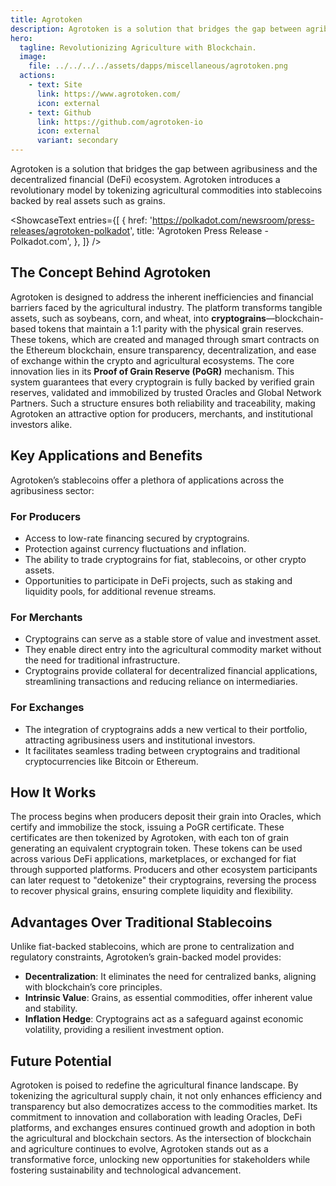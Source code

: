 ```yaml
---
title: Agrotoken
description: Agrotoken is a solution that bridges the gap between agribusiness and the decentralized financial (DeFi) ecosystem.
hero:
  tagline: Revolutionizing Agriculture with Blockchain.
  image: 
    file: ../../../../assets/dapps/miscellaneous/agrotoken.png
  actions:
    - text: Site
      link: https://www.agrotoken.com/
      icon: external
    - text: Github
      link: https://github.com/agrotoken-io
      icon: external
      variant: secondary
---
```



Agrotoken is a solution that bridges the gap between agribusiness and the decentralized financial (DeFi) ecosystem. Agrotoken introduces a revolutionary model by tokenizing agricultural commodities into stablecoins backed by real assets such as grains.

<ShowcaseText
  entries={[
    {
      href: 'https://polkadot.com/newsroom/press-releases/agrotoken-polkadot',
      title: 'Agrotoken Press Release - Polkadot.com',
    },
  ]}
/>

## The Concept Behind Agrotoken
Agrotoken is designed to address the inherent inefficiencies and financial barriers faced by the agricultural industry. The platform transforms tangible assets, such as soybeans, corn, and wheat, into **cryptograins**—blockchain-based tokens that maintain a 1:1 parity with the physical grain reserves. These tokens, which are created and managed through smart contracts on the Ethereum blockchain, ensure transparency, decentralization, and ease of exchange within the crypto and agricultural ecosystems.
The core innovation lies in its **Proof of Grain Reserve (PoGR)** mechanism. This system guarantees that every cryptograin is fully backed by verified grain reserves, validated and immobilized by trusted Oracles and Global Network Partners. Such a structure ensures both reliability and traceability, making Agrotoken an attractive option for producers, merchants, and institutional investors alike.

## Key Applications and Benefits
Agrotoken’s stablecoins offer a plethora of applications across the agribusiness sector:

### For Producers
- Access to low-rate financing secured by cryptograins.
- Protection against currency fluctuations and inflation.
- The ability to trade cryptograins for fiat, stablecoins, or other crypto assets.
- Opportunities to participate in DeFi projects, such as staking and liquidity pools, for additional revenue streams.

### For Merchants
- Cryptograins can serve as a stable store of value and investment asset.
- They enable direct entry into the agricultural commodity market without the need for traditional infrastructure.
- Cryptograins provide collateral for decentralized financial applications, streamlining transactions and reducing reliance on intermediaries.

### For Exchanges
- The integration of cryptograins adds a new vertical to their portfolio, attracting agribusiness users and institutional investors.
- It facilitates seamless trading between cryptograins and traditional cryptocurrencies like Bitcoin or Ethereum.

## How It Works
The process begins when producers deposit their grain into Oracles, which certify and immobilize the stock, issuing a PoGR certificate. These certificates are then tokenized by Agrotoken, with each ton of grain generating an equivalent cryptograin token. These tokens can be used across various DeFi applications, marketplaces, or exchanged for fiat through supported platforms.
Producers and other ecosystem participants can later request to "detokenize" their cryptograins, reversing the process to recover physical grains, ensuring complete liquidity and flexibility.

## Advantages Over Traditional Stablecoins
Unlike fiat-backed stablecoins, which are prone to centralization and regulatory constraints, Agrotoken’s grain-backed model provides:
- **Decentralization**: It eliminates the need for centralized banks, aligning with blockchain’s core principles.
- **Intrinsic Value**: Grains, as essential commodities, offer inherent value and stability.
- **Inflation Hedge**: Cryptograins act as a safeguard against economic volatility, providing a resilient investment option.

## Future Potential
Agrotoken is poised to redefine the agricultural finance landscape. By tokenizing the agricultural supply chain, it not only enhances efficiency and transparency but also democratizes access to the commodities market. Its commitment to innovation and collaboration with leading Oracles, DeFi platforms, and exchanges ensures continued growth and adoption in both the agricultural and blockchain sectors.
As the intersection of blockchain and agriculture continues to evolve, Agrotoken stands out as a transformative force, unlocking new opportunities for stakeholders while fostering sustainability and technological advancement.
